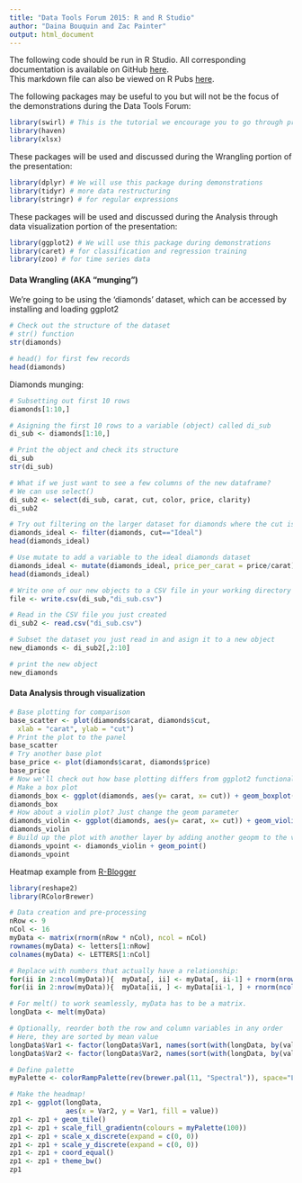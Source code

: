```yaml
---
title: "Data Tools Forum 2015: R and R Studio"
author: "Daina Bouquin and Zac Painter"
output: html_document
---
```


The following code should be run in R Studio. All corresponding documentation is available on GitHub [here](https://github.com/dbouquin/data_tools_2015).   
This markdown file can also be viewed on R Pubs [here](http://rpubs.com/dbouquin/DataTools_2015).

The following packages may be useful to you but will not be the focus of the demonstrations during the Data Tools Forum:
```r
library(swirl) # This is the tutorial we encourage you to go through prior to the session, specifically the first two modules
library(haven)
library(xlsx)
```

These packages will be used and discussed during the Wrangling portion of the presentation:
```r
library(dplyr) # We will use this package during demonstrations
library(tidyr) # more data restructuring
library(stringr) # for regular expressions
```

These packages will be used and discussed during the Analysis through data visualization portion of the presentation:
```r
library(ggplot2) # We will use this package during demonstrations
library(caret) # for classification and regression training
library(zoo) # for time series data
```

<h4>Data Wrangling (AKA "munging")</h4>   
We're going to be using the 'diamonds' dataset, which can be accessed by installing and loading ggplot2
   
```r
# Check out the structure of the dataset
# str() function
str(diamonds) 

# head() for first few records
head(diamonds)
```
   
Diamonds munging:
```r
# Subsetting out first 10 rows
diamonds[1:10,]          

# Asigning the first 10 rows to a variable (object) called di_sub
di_sub <- diamonds[1:10,]

# Print the object and check its structure
di_sub
str(di_sub)

# What if we just want to see a few columns of the new dataframe?
# We can use select()
di_sub2 <- select(di_sub, carat, cut, color, price, clarity)
di_sub2

# Try out filtering on the larger dataset for diamonds where the cut is ideal
diamonds_ideal <- filter(diamonds, cut=="Ideal")
head(diamonds_ideal)

# Use mutate to add a variable to the ideal diamonds dataset
diamonds_ideal <- mutate(diamonds_ideal, price_per_carat = price/carat)
head(diamonds_ideal)

# Write one of our new objects to a CSV file in your working directory
file <- write.csv(di_sub,"di_sub.csv")

# Read in the CSV file you just created
di_sub2 <- read.csv("di_sub.csv")

# Subset the dataset you just read in and asign it to a new object
new_diamonds <- di_sub2[,2:10]

# print the new object
new_diamonds
```
    
<h4>Data Analysis through visualization</h4>
```r
# Base plotting for comparison
base_scatter <- plot(diamonds$carat, diamonds$cut,
  xlab = "carat", ylab = "cut")
# Print the plot to the panel
base_scatter
# Try another base plot
base_price <- plot(diamonds$carat, diamonds$price)
base_price
# Now we'll check out how base plotting differs from ggplot2 functionality
# Make a box plot
diamonds_box <- ggplot(diamonds, aes(y= carat, x= cut)) + geom_boxplot()
diamonds_box
# How about a violin plot? Just change the geom parameter
diamonds_violin <- ggplot(diamonds, aes(y= carat, x= cut)) + geom_violin ()
diamonds_violin
# Build up the plot with another layer by adding another geopm to the violin plot.
diamonds_vpoint <- diamonds_violin + geom_point()
diamonds_vpoint
```

Heatmap example from [R-Blogger](http://www.r-bloggers.com/simplest-possible-heatmap-with-ggplot2/)
```r
library(reshape2)
library(RColorBrewer)

# Data creation and pre-processing
nRow <- 9
nCol <- 16
myData <- matrix(rnorm(nRow * nCol), ncol = nCol)
rownames(myData) <- letters[1:nRow]
colnames(myData) <- LETTERS[1:nCol]

# Replace with numbers that actually have a relationship:
for(ii in 2:ncol(myData)){  myData[, ii] <- myData[, ii-1] + rnorm(nrow(myData))  }
for(ii in 2:nrow(myData)){  myData[ii, ] <- myData[ii-1, ] + rnorm(ncol(myData))  }

# For melt() to work seamlessly, myData has to be a matrix.
longData <- melt(myData)

# Optionally, reorder both the row and column variables in any order
# Here, they are sorted by mean value
longData$Var1 <- factor(longData$Var1, names(sort(with(longData, by(value, Var1, mean)))))
longData$Var2 <- factor(longData$Var2, names(sort(with(longData, by(value, Var2, mean)))))

# Define palette
myPalette <- colorRampPalette(rev(brewer.pal(11, "Spectral")), space="Lab")

# Make the headmap!
zp1 <- ggplot(longData,
              aes(x = Var2, y = Var1, fill = value))
zp1 <- zp1 + geom_tile()
zp1 <- zp1 + scale_fill_gradientn(colours = myPalette(100))
zp1 <- zp1 + scale_x_discrete(expand = c(0, 0))
zp1 <- zp1 + scale_y_discrete(expand = c(0, 0))
zp1 <- zp1 + coord_equal()
zp1 <- zp1 + theme_bw()
zp1
```